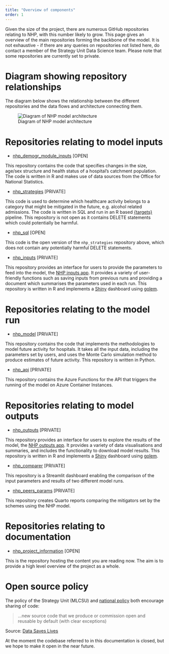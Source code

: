 ```yaml
---
title: "Overview of components"
order: 1
---
```


Given the size of the project, there are numerous GitHub repositories relating to NHP, with this number likely to grow. This page gives an overview of the main repositories forming the backbone of the model. It is not exhaustive - if there are any queries on repositories not listed here, do contact a member of the Strategy Unit Data Science team. Please note that some repositories are currently set to private.

# Diagram showing repository relationships

The diagram below shows the relationship between the different repositories and the data flows and architecture connecting them.

![Diagram of NHP model architecture](NHP_diagram_public.png){fig-alt="A diagram showing the connections between the various repositories"}

# Repositories relating to model inputs

-   [nhp_demogr_module_inputs](https://github.com/The-Strategy-Unit/nhp_demogr_module_inputs) [OPEN]

This repository contains the code that specifies changes in the size, age/sex structure and health status of a hospital's catchment population. The code is written in R and makes use of data sources from the Office for National Statistics.

-   [nhp_strategies](https://github.com/The-Strategy-Unit/nhp_strategies) [PRIVATE]

This code is used to determine which healthcare activity belongs to a category that might be mitigated in the future, e.g. alcohol related admissions. The code is written in SQL and run in an R based [{targets}](https://cran.r-project.org/web/packages/targets/index.html) pipeline. This repository is not open as it contains DELETE statements which could potentially be harmful.

-   [nhp_sql](https://github.com/The-Strategy-Unit/nhp_sql) [OPEN]

This code is the open version of the `nhp_strategies` repository above, which does not contain any potentially harmful DELETE statements. 

-   [nhp_inputs](https://github.com/The-Strategy-Unit/nhp_inputs) [PRIVATE]

This repository provides an interface for users to provide the parameters to feed into the model, the [NHP inputs app](https://connect.strategyunitwm.nhs.uk/nhp/inputs/). It provides a variety of user-friendly functions such as saving inputs from previous runs and providing a document which summarises the parameters used in each run. This repository is written in R and implements a [Shiny](https://shiny.posit.co/) dashboard using [golem](https://thinkr-open.github.io/golem/).

# Repositories relating to the model run

-   [nhp_model](https://github.com/The-Strategy-Unit/nhp_model/) [PRIVATE]

This repository contains the code that implements the methodologies to model future activity for hospitals. It takes all the input data, including the parameters set by users, and uses the Monte Carlo simulation method to produce estimates of future activity. This repository is written in Python.

-   [nhp_api](https://github.com/The-Strategy-Unit/nhp_api/) [PRIVATE]

This repository contains the Azure Functions for the API that triggers the running of the model on Azure Container Instances. 

# Repositories relating to model outputs

-   [nhp_outputs](https://github.com/The-Strategy-Unit/nhp_outputs) [PRIVATE]

This repository provides an interface for users to explore the results of the model, the [NHP outputs app](https://connect.strategyunitwm.nhs.uk/nhp/outputs/). It provides a variety of data visualisations and summaries, and includes the functionality to download model results. This repository is written in R and implements a [Shiny](https://shiny.posit.co/) dashboard using [golem](https://thinkr-open.github.io/golem/).

-   [nhp_comparer](https://github.com/The-Strategy-Unit/nhp_comparer) [PRIVATE]

This repository is a Streamlit dashboard enabling the comparison of the input parameters and results of two different model runs.

-   [nhp_peers_params](https://github.com/The-Strategy-Unit/nhp_peers_params) [PRIVATE]

This repository creates Quarto reports comparing the mitigators set by the schemes using the NHP model.

# Repositories relating to documentation

-   [nhp_project_information](https://github.com/The-Strategy-Unit/nhp_project_information) [OPEN]

This is the repository hosting the content you are reading now. The aim is to provide a high level overview of the project as a whole.

# Open source policy

The policy of the Strategy Unit (MLCSU) and [national policy](https://www.gov.uk/government/publications/data-saves-lives-reshaping-health-and-social-care-with-data/data-saves-lives-reshaping-health-and-social-care-with-data#working-with-partners-to-develop-innovations-that-improve-health-and-care) both encourage sharing of code:

> ...new source code that we produce or commission open and reusable by default (with clear exceptions)

Source: [Data Saves Lives](https://www.gov.uk/government/publications/data-saves-lives-reshaping-health-and-social-care-with-data/data-saves-lives-reshaping-health-and-social-care-with-data#working-with-partners-to-develop-innovations-that-improve-health-and-care)

At the moment the codebase referred to in this documentation is closed, but we hope to make it open in the near future.
